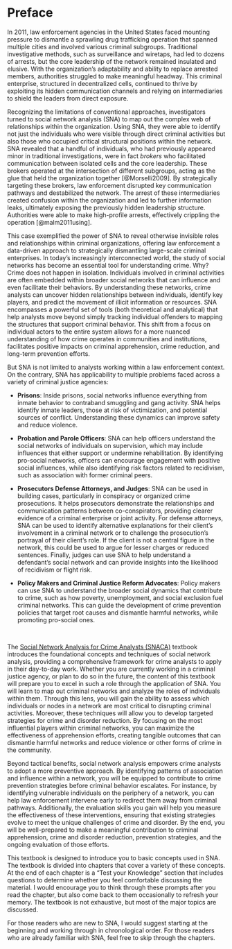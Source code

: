 # Preface {.unnumbered}

In 2011, law enforcement agencies in the United States faced mounting pressure to dismantle a sprawling drug trafficking operation that spanned multiple cities and involved various criminal subgroups. Traditional investigative methods, such as surveillance and wiretaps, had led to dozens of arrests, but the core leadership of the network remained insulated and elusive. With the organization's adaptability and ability to replace arrested members, authorities struggled to make meaningful headway. This criminal enterprise, structured in decentralized cells, continued to thrive by exploiting its hidden communication channels and relying on intermediaries to shield the leaders from direct exposure.

Recognizing the limitations of conventional approaches, investigators turned to social network analysis (SNA) to map out the complex web of relationships within the organization. Using SNA, they were able to identify not just the individuals who were visible through direct criminal activities but also those who occupied critical structural positions within the network. SNA revealed that a handful of individuals, who had previously appeared minor in traditional investigations, were in fact *brokers* who facilitated communication between isolated cells and the core leadership. These brokers operated at the intersection of different subgroups, acting as the glue that held the organization together [@Morselli2009]. By strategically targeting these brokers, law enforcement disrupted key communication pathways and destabilized the network. The arrest of these intermediaries created confusion within the organization and led to further information leaks, ultimately exposing the previously hidden leadership structure. Authorities were able to make high-profile arrests, effectively crippling the operation [@malm2011using].

This case exemplified the power of SNA to reveal otherwise invisible roles and relationships within criminal organizations, offering law enforcement a data-driven approach to strategically dismantling large-scale criminal enterprises. In today's increasingly interconnected world, the study of social networks has become an essential tool for understanding crime. Why? Crime does not happen in isolation. Individuals involved in criminal activities are often embedded within broader social networks that can influence and even facilitate their behaviors. By understanding these networks, crime analysts can uncover hidden relationships between individuals, identify key players, and predict the movement of illicit information or resources. SNA encompasses a powerful set of tools (both theoretical and analytical) that help analysts move beyond simply tracking individual offenders to mapping the structures that support criminal behavior. This shift from a focus on individual actors to the entire system allows for a more nuanced understanding of how crime operates in communities and institutions, facilitates positive impacts on criminal apprehension, crime reduction, and long-term prevention efforts.

But SNA is not limited to analysts working within a law enforcement context. On the contrary, SNA has applicability to multiple problems faced across a variety of criminal justice agencies:

-   **Prisons**: Inside prisons, social networks influence everything from inmate behavior to contraband smuggling and gang activity. SNA helps identify inmate leaders, those at risk of victimization, and potential sources of conflict. Understanding these dynamics can improve safety and reduce violence.

-   **Probation and Parole Officers**: SNA can help officers understand the social networks of individuals on supervision, which may include influences that either support or undermine rehabilitation. By identifying pro-social networks, officers can encourage engagement with positive social influences, while also identifying risk factors related to recidivism, such as association with former criminal peers.

-   **Prosecutors Defense Attorneys, and Judges**: SNA can be used in building cases, particularly in conspiracy or organized crime prosecutions. It helps prosecutors demonstrate the relationships and communication patterns between co-conspirators, providing clearer evidence of a criminal enterprise or joint activity. For defense attorneys, SNA can be used to identify alternative explanations for their client's involvement in a criminal network or to challenge the prosecution's portrayal of their client's role. If the client is not a central figure in the network, this could be used to argue for lesser charges or reduced sentences. Finally, judges can use SNA to help understand a defendant's social network and can provide insights into the likelihood of recidivism or flight risk.

-   **Policy Makers and Criminal Justice Reform Advocates**: Policy makers can use SNA to understand the broader social dynamics that contribute to crime, such as how poverty, unemployment, and social exclusion fuel criminal networks. This can guide the development of crime prevention policies that target root causes and dismantle harmful networks, while promoting pro-social ones.

<br>

The [Social Network Analysis for Crime Analysts (SNACA)](https://jacobtnyoung.github.io/snaca-textbook/) textbook introduces the foundational concepts and techniques of social network analysis, providing a comprehensive framework for crime analysts to apply in their day-to-day work. Whether you are currently working in a criminal justice agency, or plan to do so in the future, the content of this textbook will prepare you to excel in such a role through the application of SNA. You will learn to map out criminal networks and analyze the roles of individuals within them. Through this lens, you will gain the ability to assess which individuals or nodes in a network are most critical to disrupting criminal activities. Moreover, these techniques will allow you to develop targeted strategies for crime and disorder reduction. By focusing on the most influential players within criminal networks, you can maximize the effectiveness of apprehension efforts, creating tangible outcomes that can dismantle harmful networks and reduce violence or other forms of crime in the community.

Beyond tactical benefits, social network analysis empowers crime analysts to adopt a more preventive approach. By identifying patterns of association and influence within a network, you will be equipped to contribute to crime prevention strategies before criminal behavior escalates. For instance, by identifying vulnerable individuals on the periphery of a network, you can help law enforcement intervene early to redirect them away from criminal pathways. Additionally, the evaluation skills you gain will help you measure the effectiveness of these interventions, ensuring that existing strategies evolve to meet the unique challenges of crime and disorder. By the end, you will be well-prepared to make a meaningful contribution to criminal apprehension, crime and disorder reduction, prevention strategies, and the ongoing evaluation of those efforts.

This textbook is designed to introduce you to basic concepts used in SNA. The textbook is divided into chapters that cover a variety of these concepts. At the end of each chapter is a "Test your Knowledge" section that includes questions to determine whether you feel comfortable discussing the material. I would encourage you to think through these prompts after you read the chapter, but also come back to them occasionally to refresh your memory. The textbook is not exhaustive, but most of the major topics are discussed.

For those readers who are new to SNA, I would suggest starting at the beginning and working through in chronological order. For those readers who are already familiar with SNA, feel free to skip through the chapters.

